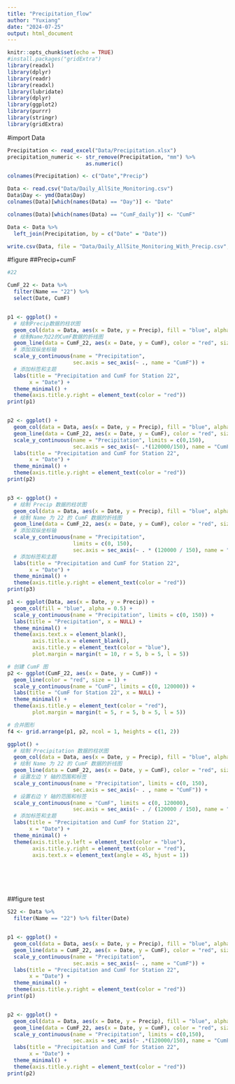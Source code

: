 ```yaml
---
title: "Precipitation_flow"
author: "Yuxiang"
date: "2024-07-25"
output: html_document
---
```


```r
knitr::opts_chunk$set(echo = TRUE)
#install.packages("gridExtra")
library(readxl)
library(dplyr)
library(readr)
library(readxl)
library(lubridate)
library(dplyr)
library(ggplot2)
library(purrr)
library(stringr)
library(gridExtra)
```

#import Data
```r

Precipitation <- read_excel("Data/Precipitation.xlsx")
precipitation_numeric <- str_remove(Precipitation, "mm") %>%
                         as.numeric()

colnames(Precipitation) <- c("Date","Precip")

Data <- read.csv("Data/Daily_AllSite_Monitoring.csv")
Data$Day <- ymd(Data$Day)
colnames(Data)[which(names(Data) == "Day")] <- "Date"

colnames(Data)[which(names(Data) == "CumF_daily")] <- "CumF"

Data <- Data %>%
  left_join(Precipitation, by = c("Date" = "Date"))

write.csv(Data, file = "Data/Daily_AllSite_Monitoring_With_Precip.csv", row.names = FALSE)

```
#figure
##Precip+cumF
```r
#22

CumF_22 <- Data %>%
  filter(Name == "22") %>%
  select(Date, CumF)


p1 <- ggplot() +
  # 绘制Precip数据的柱状图
  geom_col(data = Data, aes(x = Date, y = Precip), fill = "blue", alpha = 0.5) +
  # 绘制Name为22的CumF数据的折线图
  geom_line(data = CumF_22, aes(x = Date, y = CumF), color = "red", size = 1) +
  # 添加双纵坐标轴
  scale_y_continuous(name = "Precipitation", 
                     sec.axis = sec_axis(~ ., name = "CumF")) +
  # 添加标签和主题
  labs(title = "Precipitation and CumF for Station 22",
       x = "Date") +
  theme_minimal() +
  theme(axis.title.y.right = element_text(color = "red"))
print(p1)


p2 <- ggplot() +
  geom_col(data = Data, aes(x = Date, y = Precip), fill = "blue", alpha = 0.5) +
  geom_line(data = CumF_22, aes(x = Date, y = CumF), color = "red", size = 1) +
  scale_y_continuous(name = "Precipitation", limits = c(0,150),
                     sec.axis = sec_axis(~ .*(120000/150), name = "CumF")) +
  labs(title = "Precipitation and CumF for Station 22",
       x = "Date") +
  theme_minimal() +
  theme(axis.title.y.right = element_text(color = "red"))
print(p2)


p3 <- ggplot() +
  # 绘制 Precip 数据的柱状图
  geom_col(data = Data, aes(x = Date, y = Precip), fill = "blue", alpha = 0.5) +
  # 绘制 Name 为 22 的 CumF 数据的折线图
  geom_line(data = CumF_22, aes(x = Date, y = CumF), color = "red", size = 1) +
  # 添加双纵坐标轴
  scale_y_continuous(name = "Precipitation", 
                     limits = c(0, 150),
                     sec.axis = sec_axis(~ . * (120000 / 150), name = "CumF")) +
  # 添加标签和主题
  labs(title = "Precipitation and CumF for Station 22",
       x = "Date") +
  theme_minimal() +
  theme(axis.title.y.right = element_text(color = "red"))
print(p3)

p1 <- ggplot(Data, aes(x = Date, y = Precip)) +
  geom_col(fill = "blue", alpha = 0.5) +
  scale_y_continuous(name = "Precipitation", limits = c(0, 150)) +
  labs(title = "Precipitation", x = NULL) +
  theme_minimal() +
  theme(axis.text.x = element_blank(),
        axis.title.x = element_blank(),
        axis.title.y = element_text(color = "blue"),
        plot.margin = margin(t = 10, r = 5, b = 5, l = 5))

# 创建 CumF 图
p2 <- ggplot(CumF_22, aes(x = Date, y = CumF)) +
  geom_line(color = "red", size = 1) +
  scale_y_continuous(name = "CumF", limits = c(0, 120000)) +
  labs(title = "CumF for Station 22", x = NULL) +
  theme_minimal() +
  theme(axis.title.y = element_text(color = "red"),
        plot.margin = margin(t = 5, r = 5, b = 5, l = 5))

# 合并图形
f4 <- grid.arrange(p1, p2, ncol = 1, heights = c(1, 2))

ggplot() +
  # 绘制 Precipitation 数据的柱状图
  geom_col(data = Data, aes(x = Date, y = Precip), fill = "blue", alpha = 0.5) +
  # 绘制 Name 为 22 的 CumF 数据的折线图
  geom_line(data = CumF_22, aes(x = Date, y = CumF), color = "red", size = 1) +
  # 设置左边 Y 轴的范围和标签
  scale_y_continuous(name = "Precipitation", limits = c(0, 150),
                     sec.axis = sec_axis(~ . , name = "CumF")) +
  # 设置右边 Y 轴的范围和标签
  scale_y_continuous(name = "CumF", limits = c(0, 120000), 
                     sec.axis = sec_axis(~ . / (120000 / 150), name = "Precipitation")) +
  # 添加标签和主题
  labs(title = "Precipitation and CumF for Station 22",
       x = "Date") +
  theme_minimal() +
  theme(axis.title.y.left = element_text(color = "blue"),
        axis.title.y.right = element_text(color = "red"),
        axis.text.x = element_text(angle = 45, hjust = 1))







```
##figure test
```r


S22 <- Data %>%
  filter(Name == "22") %>% filter(Date)


p1 <- ggplot() +
  geom_col(data = Data, aes(x = Date, y = Precip), fill = "blue", alpha = 0.5) +
  geom_line(data = CumF_22, aes(x = Date, y = CumF), color = "red", size = 1) +
  scale_y_continuous(name = "Precipitation", 
                     sec.axis = sec_axis(~ ., name = "CumF")) +
  labs(title = "Precipitation and CumF for Station 22",
       x = "Date") +
  theme_minimal() +
  theme(axis.title.y.right = element_text(color = "red"))
print(p1)


p2 <- ggplot() +
  geom_col(data = Data, aes(x = Date, y = Precip), fill = "blue", alpha = 0.5) +
  geom_line(data = CumF_22, aes(x = Date, y = CumF), color = "red", size = 1) +
  scale_y_continuous(name = "Precipitation", limits = c(0,150),
                     sec.axis = sec_axis(~ .*(120000/150), name = "CumF")) +
  labs(title = "Precipitation and CumF for Station 22",
       x = "Date") +
  theme_minimal() +
  theme(axis.title.y.right = element_text(color = "red"))
print(p2)

```

